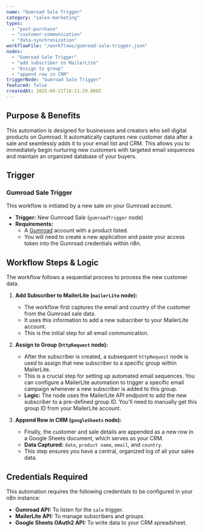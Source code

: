 ```yaml
---
name: "Gumroad Sale Trigger"
category: "sales-marketing"
types:
  - "post-purchase"
  - "customer-communication"
  - "data-synchronization"
workflowFile: "/workflows/gumroad-sale-trigger.json"
nodes:
  - "Gumroad Sale Trigger"
  - "add subscriber to MailerLite"
  - "Assign to group"
  - "append row in CRM"
triggerNode: "Gumroad Sale Trigger"
featured: false
createdAt: 2025-09-21T18:11:29.000Z
---
```


## Purpose & Benefits

This automation is designed for businesses and creators who sell digital products on Gumroad. It automatically captures new customer data after a sale and seamlessly adds it to your email list and CRM. This allows you to immediately begin nurturing new customers with targeted email sequences and maintain an organized database of your buyers.

## Trigger

### Gumroad Sale Trigger

This workflow is initiated by a new sale on your Gumroad account.

* **Trigger:** New Gumroad Sale (`gumroadTrigger` node)
* **Requirements:**
    * A [Gumroad](https://gumroad.com/) account with a product listed.
    * You will need to create a new application and paste your access token into the Gumroad credentials within n8n.

## Workflow Steps & Logic

The workflow follows a sequential process to process the new customer data.

1.  **Add Subscriber to MailerLite (`mailerLite` node):**
    * The workflow first captures the email and country of the customer from the Gumroad sale data.
    * It uses this information to add a new subscriber to your MailerLite account.
    * This is the initial step for all email communication.

2.  **Assign to Group (`httpRequest` node):**
    * After the subscriber is created, a subsequent `httpRequest` node is used to assign that new subscriber to a specific group within MailerLite.
    * This is a crucial step for setting up automated email sequences. You can configure a MailerLite automation to trigger a specific email campaign whenever a new subscriber is added to this group.
    * **Logic:** The node uses the MailerLite API endpoint to add the new subscriber to a pre-defined group ID. You'll need to manually get this group ID from your MailerLite account.

3.  **Append Row in CRM (`googleSheets` node):**
    * Finally, the customer and sale details are appended as a new row in a Google Sheets document, which serves as your CRM.
    * **Data Captured:** `date`, `product name`, `email`, and `country`.
    * This step ensures you have a central, organized log of all your sales data.

## Credentials Required

This automation requires the following credentials to be configured in your n8n instance:

* **Gumroad API:** To listen for the `sale` trigger.
* **MailerLite API:** To manage subscribers and groups.
* **Google Sheets OAuth2 API:** To write data to your CRM spreadsheet.